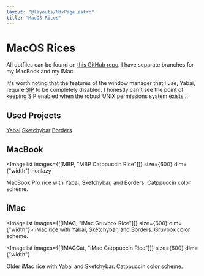 ```yaml
---
layout: "@layouts/MdxPage.astro"
title: "MacOS Rices"
---
```



# MacOS Rices

All dotfiles can be found on
[this GitHub repo](https://github.com/junikimm717/imacdots). I have separate
branches for my MacBook and my iMac.

It's worth noting that the features of the window manager that I use, Yabai,
require
[SIP](https://developer.apple.com/documentation/security/disabling_and_enabling_system_integrity_protection)
to be completely disabled. I honestly can't see the point of keeping SIP enabled
when the robust UNIX permissions system exists...

## Used Projects

[Yabai](https://github.com/polybar/polybar)
[Sketchybar](https://github.com/FelixKratz/SketchyBar)
[Borders](https://github.com/FelixKratz/JankyBorders)

## MacBook


<Imagelist
  images={[[MBP, "MBP Catppuccin Rice"]]}
  size={600}
  dim={"width"}
  nonlazy
>
  MacBook Pro rice with Yabai, Sketchybar, and Borders. Catppuccin color scheme.
</Imagelist>

## iMac


<Imagelist images={[[IMAC, "iMac Gruvbox Rice"]]} size={600} dim={"width"}>
  iMac rice with Yabai, Sketchybar, and Borders. Gruvbox color scheme.
</Imagelist>


<Imagelist
  images={[[IMACCat, "iMac Catppuccin Rice"]]}
  size={600}
  dim={"width"}
>
  Older iMac rice with Yabai and Sketchybar. Catppuccin color scheme.
</Imagelist>

